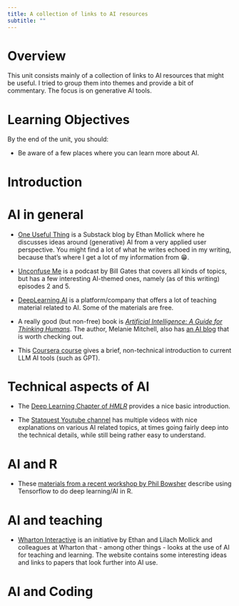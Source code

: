 ```yaml
---
title: A collection of links to AI resources
subtitle: ""
---
```






# Overview
This unit consists mainly of a collection of links to AI resources that might be useful. I tried to group them into themes and provide a bit of commentary. The focus is on generative AI tools.

# Learning Objectives
By the end of the unit, you should:

* Be aware of a few places where you can learn more about AI.


# Introduction


# AI in general

* [One Useful Thing](https://www.oneusefulthing.org/) is a Substack blog by Ethan Mollick where he discusses ideas around (generative) AI from a very applied user perspective. You might find a lot of what he writes echoed in my writing, because that's where I get a lot of my information from 😁.

* [Unconfuse Me](https://www.gatesnotes.com/Podcast) is a podcast by Bill Gates that covers all kinds of topics, but has a few interesting AI-themed ones, namely (as of this writing) episodes 2 and 5.

* [DeepLearning.AI](https://www.deeplearning.ai/) is a platform/company that offers a lot of teaching material related to AI. Some of the materials are free.

* A really good (but non-free) book is [*Artificial Intelligence: A Guide for Thinking Humans*](https://melaniemitchell.me/aibook/). The author, Melanie Mitchell, also has [an AI blog](https://aiguide.substack.com/) that is worth checking out.

* This [Coursera course](https://www.coursera.org/learn/generative-ai-for-everyone) gives a brief, non-technical introduction to current LLM AI tools (such as GPT).


# Technical aspects of AI 

* The [Deep Learning Chapter of *HMLR*](https://bradleyboehmke.github.io/HOML/deep-learning.html) provides a nice basic introduction. 

* The [Statquest Youtube channel](https://www.youtube.com/@statquest) has multiple videos with nice explanations on various AI related topics, at times going fairly deep into the technical details, while still being rather easy to understand. 

# AI and R

* These [materials from a recent workshop by Phil Bowsher](https://github.com/philbowsher/Workshop-R-Tensorflow-Scientific-Computing) describe using Tensorflow to do deep learning/AI in R.



# AI and teaching


- [Wharton Interactive](https://interactive.wharton.upenn.edu/teaching-with-ai/) is an initiative by Ethan and Lilach Mollick and colleagues at Wharton that - among other things - looks at the use of AI for teaching and learning. The website contains some interesting ideas and links to papers that look further into AI use.


# AI and Coding







